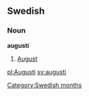 ==Swedish==
===Noun===
'''augusti'''

#[[August]]
[[Category:Swedish months]]
[[pl:Augusti]]
[[sv:augusti]]